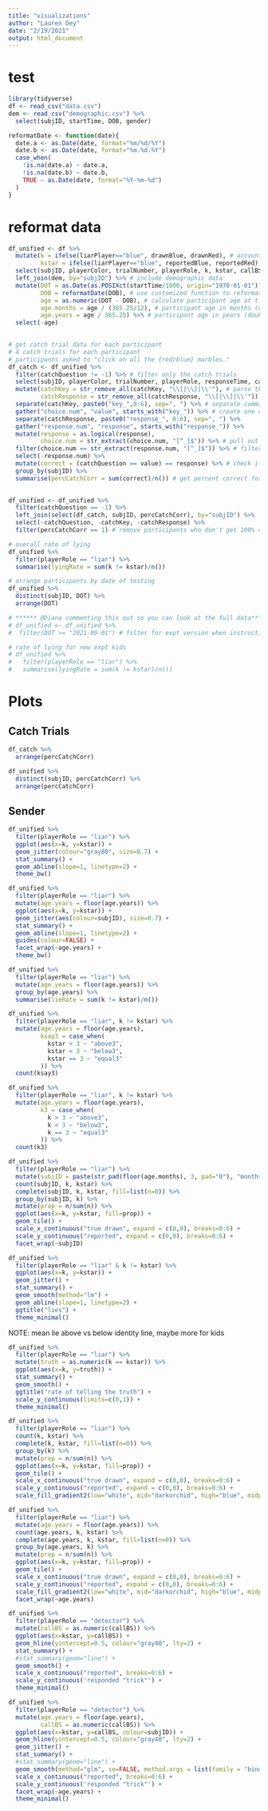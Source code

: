 ```yaml
---
title: "visualizations"
author: "Lauren Oey"
date: "2/19/2021"
output: html_document
---
```

# test

```r
library(tidyverse)
df <- read_csv("data.csv")
dem <- read_csv("demographic.csv") %>%
  select(subjID, startTime, DOB, gender)
```

```r
reformatDate <- function(date){
  date.a <- as.Date(date, format="%m/%d/%Y")
  date.b <- as.Date(date, format="%m.%d.%Y")
  case_when(
    !is.na(date.a) ~ date.a,
    !is.na(date.b) ~ date.b,
    TRUE ~ as.Date(date, format="%Y-%m-%d")
  )
}
```

# reformat data

```r
df_unified <- df %>%
  mutate(k = ifelse(liarPlayer=="blue", drawnBlue, drawnRed), # account for which color the player chose to play as
         kstar = ifelse(liarPlayer=="blue", reportedBlue, reportedRed)) %>%
  select(subjID, playerColor, trialNumber, playerRole, k, kstar, callBS, redTrialScore, blueTrialScore, responseTime, trialTime, catchQuestion, catchKey, catchResponse) %>%
  left_join(dem, by="subjID") %>% # include demographic data
  mutate(DOT = as.Date(as.POSIXct(startTime/1000, origin="1970-01-01")), # make date of testing (DOT) readable for normal humans lol
         DOB = reformatDate(DOB), # use customized function to reformat date of birth (inputted by parent)
         age = as.numeric(DOT - DOB), # calculate participant age at time of testing
         age.months = age / (365.25/12), # participant age in months (double)
         age.years = age / 365.25) %>% # participant age in years (double)
  select(-age)
  

# get catch trial data for each participant
# 4 catch trials for each participant
# participants asked to "click on all the {red/blue} marbles."
df_catch <- df_unified %>%
  filter(catchQuestion != -1) %>% # filter only the catch trials
  select(subjID, playerColor, trialNumber, playerRole, responseTime, catchQuestion, catchKey, catchResponse) %>%
  mutate(catchKey = str_remove_all(catchKey, "\\[|\\]|\\'"), # parse the catch key and response arrays: remove outer bracket
         catchResponse = str_remove_all(catchResponse, "\\[|\\]|\\'")) %>%
  separate(catchKey, paste0("key_",0:6), sep=", ") %>% # separate comma-separated string into separate columns
  gather("choice.num", "value", starts_with("key_")) %>% # create one column with responses in long format
  separate(catchResponse, paste0("response_", 0:6), sep=", ") %>%
  gather("response.num", "response", starts_with("response_")) %>%
  mutate(response = as.logical(response),
         choice.num = str_extract(choice.num, "[^_]$")) %>% # pull out only #
  filter(choice.num == str_extract(response.num, "[^_]$")) %>% # filter so that only get matched question and response number for each row
  select(-response.num) %>%
  mutate(correct = (catchQuestion == value) == response) %>% # check if correct
  group_by(subjID) %>%
  summarise(percCatchCorr = sum(correct)/n()) # get percent correct for each participant

  
df_unified <- df_unified %>%
  filter(catchQuestion == -1) %>%
  left_join(select(df_catch, subjID, percCatchCorr), by="subjID") %>%
  select(-catchQuestion, -catchKey, -catchResponse) %>%
  filter(percCatchCorr == 1) # remove participants who don't get 100% correct on catch trials ... maybe this is too harsh but most participants succeed

# overall rate of lying
df_unified %>%
  filter(playerRole == "liar") %>%
  summarise(lyingRate = sum(k != kstar)/n())

# arrange participants by date of testing
df_unified %>%
  distinct(subjID, DOT) %>%
  arrange(DOT)

# ****** @Diana commenting this out so you can look at the full data*******
# df_unified <- df_unified %>%
#  filter(DOT >= "2021-09-01") # filter for expt version when instructions changed

# rate of lying for new expt kids
# df_unified %>%
#   filter(playerRole == "liar") %>%
#   summarise(lyingRate = sum(k != kstar)/n())
```







# Plots

## Catch Trials
```r
df_catch %>%
  arrange(percCatchCorr)

df_unified %>%
  distinct(subjID, percCatchCorr) %>%
  arrange(percCatchCorr)
```


## Sender 
```r
df_unified %>%
  filter(playerRole == "liar") %>%
  ggplot(aes(x=k, y=kstar)) +
  geom_jitter(colour="gray80", size=0.7) +
  stat_summary() +
  geom_abline(slope=1, linetype=2) +
  theme_bw()

df_unified %>%
  filter(playerRole == "liar") %>%
  mutate(age.years = floor(age.years)) %>%
  ggplot(aes(x=k, y=kstar)) +
  geom_jitter(aes(colour=subjID), size=0.7) +
  stat_summary() +
  geom_abline(slope=1, linetype=2) +
  guides(colour=FALSE) +
  facet_wrap(~age.years) +
  theme_bw()

df_unified %>%
  filter(playerRole == "liar") %>%
  mutate(age.years = floor(age.years)) %>%
  group_by(age.years) %>%
  summarise(lieRate = sum(k != kstar)/n())

df_unified %>%
  filter(playerRole == "liar", k != kstar) %>%
  mutate(age.years = floor(age.years),
         ksay3 = case_when(
           kstar > 3 ~ "above3",
           kstar < 3 ~ "below3",
           kstar == 3 ~ "equal3"
         )) %>%
  count(ksay3)

df_unified %>%
  filter(playerRole == "liar", k != kstar) %>%
  mutate(age.years = floor(age.years),
         k3 = case_when(
           k > 3 ~ "above3",
           k < 3 ~ "below3",
           k == 3 ~ "equal3"
         )) %>%
  count(k3)

df_unified %>%
  filter(playerRole == "liar") %>%
  mutate(subjID = paste(str_pad(floor(age.months), 3, pad="0"), "months --", subjID)) %>%
  count(subjID, k, kstar) %>%
  complete(subjID, k, kstar, fill=list(n=0)) %>%
  group_by(subjID, k) %>%
  mutate(prop = n/sum(n)) %>%
  ggplot(aes(x=k, y=kstar, fill=prop)) +
  geom_tile() +
  scale_x_continuous("true drawn", expand = c(0,0), breaks=0:6) +
  scale_y_continuous("reported", expand = c(0,0), breaks=0:6) +
  facet_wrap(~subjID)
```



```r
df_unified %>%
  filter(playerRole == "liar" & k != kstar) %>%
  ggplot(aes(x=k, y=kstar)) +
  geom_jitter() +
  stat_summary() +
  geom_smooth(method="lm") +
  geom_abline(slope=1, linetype=2) +
  ggtitle("lies") +
  theme_minimal()
```

NOTE: mean lie above vs below identity line, maybe more for kids


```r
df_unified %>%
  filter(playerRole == "liar") %>%
  mutate(truth = as.numeric(k == kstar)) %>%
  ggplot(aes(x=k, y=truth)) +
  stat_summary() +
  geom_smooth() +
  ggtitle("rate of telling the truth") +
  scale_y_continuous(limits=c(0,1)) +
  theme_minimal()
```


```r
df_unified %>%
  filter(playerRole == "liar") %>%
  count(k, kstar) %>%
  complete(k, kstar, fill=list(n=0)) %>%
  group_by(k) %>%
  mutate(prop = n/sum(n)) %>%
  ggplot(aes(x=k, y=kstar, fill=prop)) +
  geom_tile() +
  scale_x_continuous("true drawn", expand = c(0,0), breaks=0:6) +
  scale_y_continuous("reported", expand = c(0,0), breaks=0:6) +
  scale_fill_gradient2(low="white", mid="darkorchid", high="blue", midpoint=0.5, limits=c(0,1))

df_unified %>%
  filter(playerRole == "liar") %>%
  mutate(age.years = floor(age.years)) %>%
  count(age.years, k, kstar) %>%
  complete(age.years, k, kstar, fill=list(n=0)) %>%
  group_by(age.years, k) %>%
  mutate(prop = n/sum(n)) %>%
  ggplot(aes(x=k, y=kstar, fill=prop)) +
  geom_tile() +
  scale_x_continuous("true drawn", expand = c(0,0), breaks=0:6) +
  scale_y_continuous("reported", expand = c(0,0), breaks=0:6) +
  scale_fill_gradient2(low="white", mid="darkorchid", high="blue", midpoint=0.5, limits=c(0,1)) +
  facet_wrap(~age.years)

```


```r
df_unified %>%
  filter(playerRole == "detector") %>%
  mutate(callBS = as.numeric(callBS)) %>%
  ggplot(aes(x=kstar, y=callBS)) +
  geom_hline(yintercept=0.5, colour="gray40", lty=2) +
  stat_summary() +
  #stat_summary(geom="line") +
  geom_smooth() +
  scale_x_continuous("reported", breaks=0:6) +
  scale_y_continuous('responded "trick"') +
  theme_minimal()

df_unified %>%
  filter(playerRole == "detector") %>%
  mutate(age.years = floor(age.years),
         callBS = as.numeric(callBS)) %>%
  ggplot(aes(x=kstar, y=callBS, colour=subjID)) +
  geom_hline(yintercept=0.5, colour="gray40", lty=2) +
  geom_jitter() +
  stat_summary() +
  #stat_summary(geom="line") +
  geom_smooth(method="glm", se=FALSE, method.args = list(family = "binomial")) +
  scale_x_continuous("reported", breaks=0:6) +
  scale_y_continuous('responded "trick"') +
  facet_wrap(~age.years) +
  theme_minimal()

```



